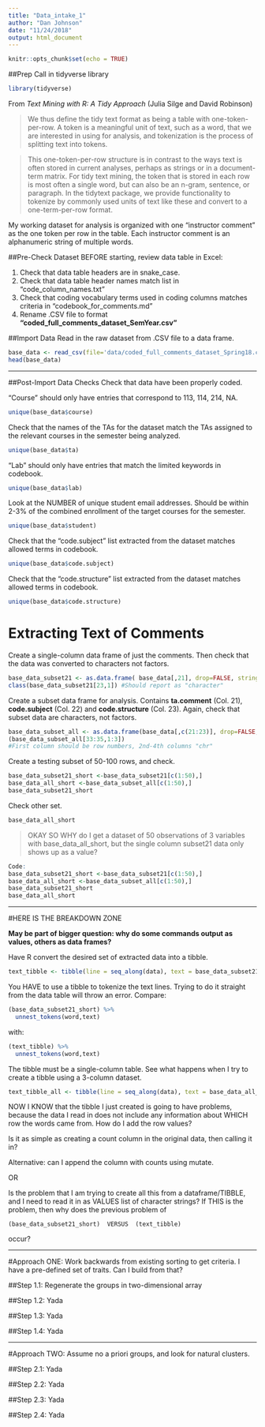 ```yaml
---
title: "Data_intake_1"
author: "Dan Johnson"
date: "11/24/2018"
output: html_document
---
```


```r
knitr::opts_chunk$set(echo = TRUE)
```

##Prep
Call in tidyverse library
```r
library(tidyverse)
```

From *Text Mining with R: A Tidy Approach* (Julia Silge and David Robinson)

>We thus define the tidy text format as being a table with one-token-per-row. A token is a meaningful unit of text, such as a word, that we are interested in using for analysis, and tokenization is the process of splitting text into tokens. 

>This one-token-per-row structure is in contrast to the ways text is often stored in current analyses, perhaps as strings or in a document-term matrix. For tidy text mining, the token that is stored in each row is most often a single word, but can also be an n-gram, sentence, or paragraph. In the tidytext package, we provide functionality to tokenize by commonly used units of text like these and convert to a one-term-per-row format.

My working dataset for analysis is organized with one "instructor comment" as the one token per row in the table. Each instructor comment is an alphanumeric string of multiple words. 



##Pre-Check Dataset
BEFORE starting, review data table in Excel:

1.  Check that data table headers are in snake_case.
2.  Check that data table header names match list in "code_column_names.txt"
3.  Check that coding vocabulary terms used in coding columns matches criteria in "codebook_for_comments.md"
4.  Rename .CSV file to format **"coded_full_comments_dataset_SemYear.csv"**

##Import Data
Read in the raw dataset from .CSV file to a data frame.

```r
base_data <- read_csv(file='data/coded_full_comments_dataset_Spring18.csv')
head(base_data)
```

***

##Post-Import Data Checks
Check that data have been properly coded. 

"Course" should only have entries that correspond to 113, 114, 214, NA. 
```r
unique(base_data$course)
```

Check that the names of the TAs for the dataset match the TAs assigned to the relevant courses in the semester being analyzed. 

```r
unique(base_data$ta)
```

"Lab" should only have entries that match the limited keywords in codebook.
```r
unique(base_data$lab)
```

Look at the NUMBER of unique student email addresses. Should be within 2-3% of the combined enrollment of the target courses for the semester.
```r
unique(base_data$student)
```

Check that the "code.subject" list extracted from the dataset matches allowed terms in codebook.
```r
unique(base_data$code.subject)
```

Check that the "code.structure" list extracted from the dataset matches allowed terms in codebook.
```r
unique(base_data$code.structure)
```


# Extracting Text of Comments
Create a single-column data frame of just the comments. Then check that the data was converted to characters not factors.
```r
base_data_subset21 <- as.data.frame( base_data[,21], drop=FALSE, stringsAsFactors=FALSE)
class(base_data_subset21[23,1]) #Should report as "character"
```

Create a subset data frame for analysis. Contains **ta.comment** (Col. 21), **code.subject** (Col. 22) and **code.structure** (Col. 23). Again, check that subset data are characters, not factors. 
```r
base_data_subset_all <- as.data.frame(base_data[,c(21:23)], drop=FALSE, stringsAsFactors=FALSE)
(base_data_subset_all[33:35,1:3]) 
#First column should be row numbers, 2nd-4th columns "chr"
```


Create a testing subset of 50-100 rows, and check.
```r
base_data_subset21_short <-base_data_subset21[c(1:50),]
base_data_all_short <-base_data_subset_all[c(1:50),]
base_data_subset21_short
```

Check other set.
```r
base_data_all_short
```

>OKAY SO WHY do I get a dataset of 50 observations of 3 variables with base_data_all_short, but the single column subset21 data only shows up as a value?

```r
Code:
base_data_subset21_short <-base_data_subset21[c(1:50),]
base_data_all_short <-base_data_subset_all[c(1:50),]
base_data_subset21_short
base_data_all_short
```
***

#HERE IS THE BREAKDOWN ZONE

**May be part of bigger question: why do some commands output as values, others as data frames?**

Have R convert the desired set of extracted data into a tibble.
```r
text_tibble <- tibble(line = seq_along(data), text = base_data_subset21_short)
```

You HAVE to use a tibble to tokenize the text lines. Trying to do it straight from the data table will throw an error. Compare:

```r
(base_data_subset21_short) %>% 
  unnest_tokens(word,text)
```

with:
```r
(text_tibble) %>% 
  unnest_tokens(word,text)
```

The tibble must be a single-column table. See what happens when I try to create a tibble using a 3-column dataset.
```r
text_tibble_all <- tibble(line = seq_along(data), text = base_data_all_short)
```


NOW I KNOW that the tibble I just created is going to have problems, because the data I read in does not include any information about WHICH row the words came from. How do I add the row values?

Is it as simple as creating a count column in the original data, then calling it in?

Alternative: can I append the column with counts using mutate.

OR

Is the problem that I am trying to create all this from a dataframe/TIBBLE, and I need to read it in as VALUES list of character strings? If THIS is the problem, then why does the previous problem of 

    (base_data_subset21_short)  VERSUS  (text_tibble)

occur?


***
#Approach ONE: Work backwards from existing sorting to get criteria.
I have a pre-defined set of traits. Can I build from that?


##Step 1.1: Regenerate the groups in two-dimensional array


##Step 1.2: Yada


##Step 1.3: Yada


##Step 1.4: Yada


***
#Approach TWO: Assume no a priori groups, and look for natural clusters. 



##Step 2.1: Yada


##Step 2.2: Yada


##Step 2.3: Yada


##Step 2.4: Yada

